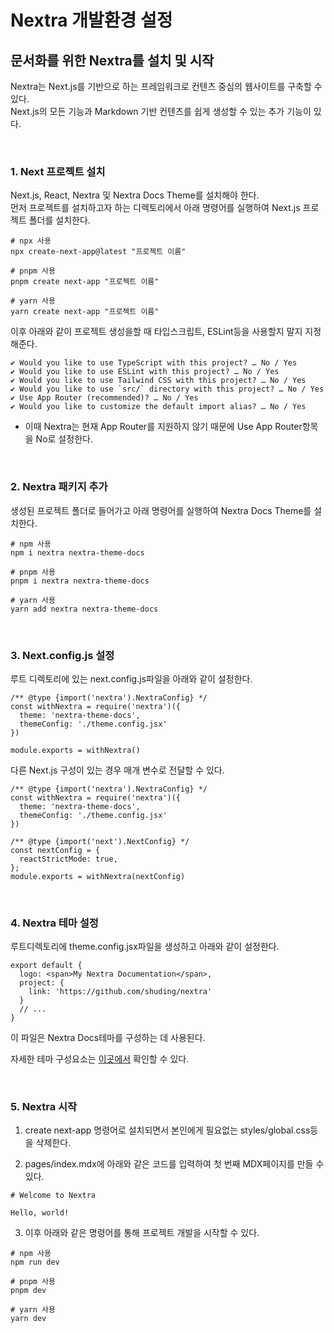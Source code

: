# Nextra 개발환경 설정

## 문서화를 위한 Nextra를 설치 및 시작

Nextra는 Next.js를 기반으로 하는 프레임워크로 컨텐츠 중심의 웹사이트를 구축할 수 있다.  
Next.js의 모든 기능과 Markdown 기반 컨텐츠를 쉽게 생성할 수 있는 추가 기능이 있다.

<br />

### 1. Next 프로젝트 설치

Next.js, React, Nextra 및 Nextra Docs Theme를 설치해야 한다.  
먼저 프로젝트를 설치하고자 하는 디렉토리에서 아래 명령어를 실행하여 Next.js 프로젝트 폴더를 설치한다.

```console
# npx 사용
npx create-next-app@latest "프로젝트 이름"

# pnpm 사용
pnpm create next-app "프로젝트 이름"

# yarn 사용
yarn create next-app "프로젝트 이름"
```

이후 아래와 같이 프로젝트 생성을할 때 타입스크립트, ESLint등을 사용할지 말지 지정해준다.

```
✔ Would you like to use TypeScript with this project? … No / Yes
✔ Would you like to use ESLint with this project? … No / Yes
✔ Would you like to use Tailwind CSS with this project? … No / Yes
✔ Would you like to use `src/` directory with this project? … No / Yes
✔ Use App Router (recommended)? … No / Yes
✔ Would you like to customize the default import alias? … No / Yes
```

- 이때 Nextra는 현재 App Router를 지원하지 않기 때문에 Use App Router항목을 No로 설정한다.

<br />

### 2. Nextra 패키지 추가

생성된 프로젝트 폴더로 들어가고 아래 명령어를 실행하여 Nextra Docs Theme를 설치한다.

```console
# npm 사용
npm i nextra nextra-theme-docs

# pnpm 사용
pnpm i nextra nextra-theme-docs

# yarn 사용
yarn add nextra nextra-theme-docs
```

<br />

### 3. Next.config.js 설정

루트 디렉토리에 있는 next.config.js파일을 아래와 같이 설정한다.

```console
/** @type {import('nextra').NextraConfig} */
const withNextra = require('nextra')({
  theme: 'nextra-theme-docs',
  themeConfig: './theme.config.jsx'
})

module.exports = withNextra()
```

다른 Next.js 구성이 있는 경우 매개 변수로 전달할 수 있다.

```console
/** @type {import('nextra').NextraConfig} */
const withNextra = require('nextra')({
  theme: 'nextra-theme-docs',
  themeConfig: './theme.config.jsx'
})

/** @type {import('next').NextConfig} */
const nextConfig = {
  reactStrictMode: true,
};
module.exports = withNextra(nextConfig)
```

<br />

### 4. Nextra 테마 설정

루트디렉토리에 theme.config.jsx파일을 생성하고 아래와 같이 설정한다.

```console
export default {
  logo: <span>My Nextra Documentation</span>,
  project: {
    link: 'https://github.com/shuding/nextra'
  }
  // ...
}
```

이 파일은 Nextra Docs테마를 구성하는 데 사용된다.

자세한 테마 구성요소는 [이곳에서](https://nextra.site/docs/docs-theme/theme-configuration) 확인할 수 있다.

<br />

### 5. Nextra 시작

1. create next-app 명령어로 설치되면서 본인에게 필요없는 styles/global.css등을 삭제한다.

2. pages/index.mdx에 아래와 같은 코드를 입력하여 첫 번째 MDX페이지를 만들 수 있다.

```console
# Welcome to Nextra

Hello, world!
```

3. 이후 아래와 같은 명령어를 통해 프로젝트 개발을 시작할 수 있다.

```console
# npm 사용
npm run dev

# pnpm 사용
pnpm dev

# yarn 사용
yarn dev
```
